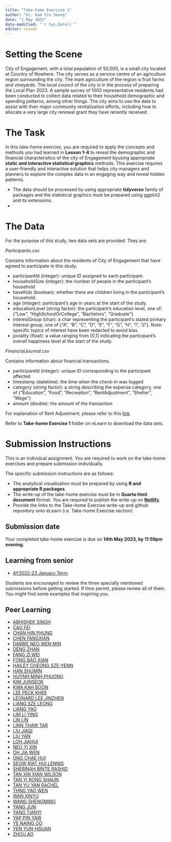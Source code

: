 ```yaml
---
title: "Take-home Exercise 1"
author: "Dr. Kam Tin Seong"
date: "1 May 2023"
date-modified: "`r Sys.Date()`"
editor: visual
---
```


# Setting the Scene

City of Engagement, with a total population of 50,000, is a small city located at Country of Nowhere. The city serves as a service centre of an agriculture region surrounding the city. The main agriculture of the region is fruit farms and vineyards. The local council of the city is in the process of preparing the Local Plan 2023. A sample survey of 1000 representative residents had been conducted to collect data related to their household demographic and spending patterns, among other things. The city aims to use the data to assist with their major community revitalization efforts, including how to allocate a very large city renewal grant they have recently received.

# The Task

In this take-home exercise, you are required to apply the concepts and methods you had learned in **Lesson 1-4** to reveal the demographic and financial characteristics of the city of Engagement byusing appropriate **static and interactive statistical graphics** methods. This exercise requires a user-friendly and interactive solution that helps city managers and planners to explore the complex data in an engaging way and reveal hidden patterns.

::: callout-important
-   The data should be processed by using appropriate **tidyverse** family of packages and the statistical graphics must be prepared using ggplot2 and its extensions.
-   
:::

# The Data

For the purpose of this study, two data sets are provided. They are:

*Participants.csv*

Contains information about the residents of City of Engagement that have agreed to participate in this study.

-   participantId (integer): unique ID assigned to each participant.
-   householdSize (integer): the number of people in the participant's household
-   haveKids (boolean): whether there are children living in the participant's household.
-   age (integer): participant's age in years at the start of the study.
-   educationLevel (string factor): the participant's education level, one of: {"Low", "HighSchoolOrCollege", "Bachelors", "Graduate"}
-   interestGroup (char): a char representing the participant's stated primary interest group, one of {"A", "B", "C", "D", "E", "F", "G", "H", "I", "J"}. Note: specific topics of interest have been redacted to avoid bias.
-   joviality (float): a value ranging from \[0,1\] indicating the participant's overall happiness level at the start of the study.

*FinancialJournal.csv*

Contains information about financial transactions.

-   participantId (integer): unique ID corresponding to the participant affected
-   timestamp (datetime): the time when the check-in was logged
-   category (string factor): a string describing the expense category, one of {"Education", "Food", "Recreation", "RentAdjustment", "Shelter", "Wage"}
-   amount (double): the amount of the transaction

For explanation of Rent Adjustment, please refer to this [link](https://www.lawinsider.com/dictionary/rent-adjustment-amount).

::: callout-note
Refer to **Take-home Exercise 1** folder on eLearn to download the data sets.
:::

# Submission Instructions

This is an individual assignment. You are required to work on the take-home exercises and prepare submission individually.

::: callout-important
The specific submission instructions are as follows:

-   The analytical visualisation must be prepared by using **R and appropriate R packages**.
-   The write-up of the take-home exercise must be in **Quarto html document** format. You are required to publish the write-up on [**Netlify**](https://www.netlify.com/).
-   Provide the links to the Take-home Exercise write-up and github repository onto eLearn (i.e. Take-home Exercise section)
:::

## Submission date

Your completed take-home exercise is due on **14th May 2023, by 11:59pm evening**.

## Learning from senior

-   [AY2022-23 January Term](https://isss608-ay2022-23jan.netlify.app/take-home_ex/th_ex03#peer-learning-1).

::: callout-note
Students are encouraged to review the three specially mentioned submissions before getting started. If time permit, please review all of them. You might find some examples that inspiring you.
:::

## Peer Learning

-   [ABHISHEK SINGH](https://abhisheksinghvaa.netlify.app/takehome%20exercise/takehome%20ex%201/take-home_ex01/takehome1)
-   [CAO FEI](https://isss608-vaa.netlify.app/take-home_ex/take-home_ex01/take-home_ex01)
-   [CHAN HIN PHUNG](https://isss608-ay2022-23april.netlify.app/take-home_ex/take-home_ex01/take_home_ex01)
-   [CHEN FANGXIAN](https://isss608-chenfx.netlify.app/take-home_ex/take-home_ex01/take-home_ex01)
-   [DABBIE NEO WEN MIN](https://isss608-dabbieneo-ay2022-23.netlify.app/take-home_ex/take-home_ex01/take-home_ex01)
-   [DENG ZHAN](https://isss608-christina.netlify.app/take-home_ex/take-home_ex1)
-   [FANG ZI WEI](https://isss608-ay2023apr-zwfang.netlify.app/take-home_ex/take-home_ex01/take-home_ex01_v2)
-   [FONG BAO XIAN](https://fongbx-isss608-visual-analytics.netlify.app/take-home%20ex/take-home_ex01/take-home_ex01)
-   [HAILEY CHEONG SZE-YENN](https://isss608-ay2023-haileycsy.netlify.app/take-home_ex/take-home_ex01/take-home_ex01)
-   [HAN SHUMIN](https://master--isss608vaa-shuminhan.netlify.app/take-home_exercise/take-home_ex1/take-home_ex1)
-   [HUYNH MINH PHUONG](https://mphuynh-vaa.netlify.app/take-home_ex/take-home_ex01/take-home_ex01)
-   [KIM JUNSEOK](https://isss608-js.netlify.app/take-home_ex/take-home_ex01/take-home_ex01)
-   [KWA KAH BOON](https://cosmic-boon.netlify.app/take-home_ex/take-home_ex01/take-home_ex1)
-   [LEE PECK KHEE](https://isss608-ay2022-23t2-leepeckkhee.netlify.app/take-home_ex/take-home_ex01/take-home_ex01)
-   [LEONARD LEE JINZHEN](https://isss608-ay2022-23-ll.netlify.app/take-home_ex/take-home_ex01/take-home_ex01)
-   [LIANG SZE LEONG](https://isss608-ay2022-23t3.netlify.app/take-home_ex/take-home_ex01/take-home_ex01)
-   [LIANG YAO](https://isss608-vaa-liangyao.netlify.app/take-home_ex/take-home_ex01/take-home_ex01)
-   [LIM LI YING](https://visualanalyticsbyly.netlify.app/take-home_ex/take-home_ex01/take-home_ex01)
-   [LIN LIN](https://isss608-wendylinlin-2023.netlify.app/takehomeex/takehomeex1/takehomeexercise1)
-   [LINN THAW TAR](https://linnthawtar-visualanalytics.netlify.app/take_home_exercise/take_home_ex_01/take_home_ex01)
-   [LIU JIAQI](https://isss608-vaa-liujiaqi.netlify.app/take_home_ex/take-home_ex01/take_home_ex01)
-   [LIU YAN](https://isss608-ay2022-23t3liuyan.netlify.app/take-home%20exercise/take-home%20exercise%201/take-home_ex01)
-   [LOH JIAHUI](https://isss608-lohjiahui.netlify.app/take-home_exercises/take-home_ex01/take-home_ex01)
-   [NEO YI XIN](https://isss608-neoyixin.netlify.app/take-home_ex/take-home_ex01/take-home_ex01)
-   [OH JIA WEN](https://isss608-ohjiawen.netlify.app/take-home_ex/take_home_ex01/take-home_ex01)
-   [ONG CHAE HUI](https://smu-isss608-vaa.netlify.app/take-home_ex/take-home_ex01/take-home_ex01)
-   [SEOW KIAT HUI LENNIS](https://isss608-lennis-apr2023.netlify.app/take-home_ex/take-home_ex01/take-home_ex01)
-   [SHERINAH BINTE RASHID](https://isss608-sherinahr.netlify.app/take-home_ex/take-home_ex01/take-home_ex01)
-   [TAN XIN XIAN WILSON](https://isss608-vaa-wxxtan.netlify.app/take-home_ex/take-home_ex_01.html)
-   [TAN YI RONG SHAUN](https://isss608-ay2022-23t3-shauntanyr.netlify.app/take-home_ex/take-home_ex01/take-home_ex01)
-   [TAN YU YAN RACHEL](https://rachelvaasite.netlify.app/take-home-exercise/take-home-exercise_01/take_home_exercise_01)
-   [THNG YAO WEN](https://thngyaowen-iss608.netlify.app/take-home_ex/take-home_ex01/take-home_ex01)
-   [WAN XINYU](https://isss608-ay2022-23-xinyu.netlify.app/take-home_ex/take-home_ex01/take-home_ex01/take-home_ex01)
-   [WANG SHENGMING](https://isss608-vaa-smlurker.netlify.app/take-home_ex/take-home_ex01/take-home_ex01)
-   [YANG JUN](https://isss608-junyang2022smu.netlify.app/take_home_ex/take_home_ex_01/take_home_ex_01.html)
-   [YANG TIANYI](https://isss608-yangtianyi.netlify.app/take-home_ex/take-home_ex01/take-home_ex01)
-   [YAP PIN YAW](https://isss608-ay2023-24t3-april.netlify.app/take_home_ex/take-home_ex01/take-home_ex01)
-   [YE NAING OO](https://isss608ay202223aprnoye09.netlify.app/take-home-exercise_1)
-   [YEN YUN-HSUAN](https://isss608-ay2022-23t2-yunhsuan.netlify.app/take-home_ex/take-home_ex01/take-home_ex01)
-   [ZHOU AO](https://isss608-fy2022-23-apr.netlify.app/take-home_ex/take-home_ex01/take-home_ex01)
